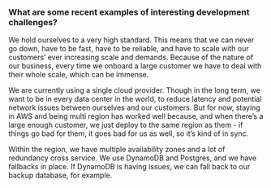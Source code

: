 ### What are some recent examples of interesting development challenges?

We hold ourselves to a very high standard. This means that we can never go down,
have to be fast, have to be reliable, and have to scale with our customers’ ever
increasing scale and demands. Because of the nature of our business, every time
we onboard a large customer we have to deal with their whole scale, which can be
immense.

We are currently using a single cloud provider. Though in the long term, we want
to be in every data center in the world, to reduce latency and potential network
issues between ourselves and our customers. But for now, staying in AWS and
being multi region has worked well because, and when there’s a large enough
customer, we just deploy to the same region as them - if things go bad for them,
it goes bad for us as well, so it’s kind of in sync.

Within the region, we have multiple availability zones and a lot of redundancy
cross service. We use DynamoDB and Postgres, and we have fallbacks in place. If
DynamoDB is having issues, we can fall back to our backup database, for example.
